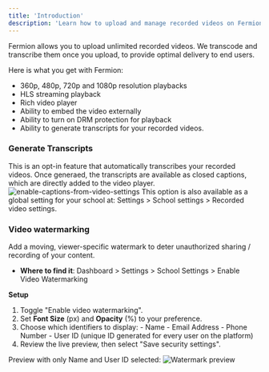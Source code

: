 ```yaml
---
title: 'Introduction'
description: 'Learn how to upload and manage recorded videos on Fermion'
---
```


Fermion allows you to upload unlimited recorded videos. We transcode and transcribe them once you upload, to provide optimal delivery to end users.

Here is what you get with Fermion:

-   360p, 480p, 720p and 1080p resolution playbacks
-   HLS streaming playback
-   Rich video player
-   Ability to embed the video externally
-   Ability to turn on DRM protection for playback
-   Ability to generate transcripts for your recorded videos.

### Generate Transcripts
This is an opt-in feature that automatically transcribes your recorded videos. Once generaed, the transcripts are available as closed captions, which are directly added to the video player.
![enable-captions-from-video-settings](https://67d6ad5ef66ee0901532fd2f.storage.fermion.app/public-uncached/object-store-public-files/uploads/30-09-2025/Arc_PkVrKoTjib.nuhdmq.png)
This option is also available as a global setting for your school at: Settings > School settings > Recorded video settings.
### Video watermarking

Add a moving, viewer-specific watermark to deter unauthorized sharing / recording of your content.

-   **Where to find it**: Dashboard > Settings > School Settings > Enable Video Watermarking

**Setup**

1.   Toggle "Enable video watermarking".
2.   Set **Font Size** (px) and **Opacity** (%) to your preference.
3.   Choose which identifiers to display:
    -   Name
    -   Email Address
    -   Phone Number
    -   User ID (unique ID generated for every user on the platform)
4.   Review the live preview, then select "Save security settings".

Preview with only Name and User ID selected:
![Watermark preview](https://67d6ad5ef66ee0901532fd2f.storage.fermion.app/public-uncached/object-store-public-files/uploads/11-09-2025/video-watermark.mqethn.png)
